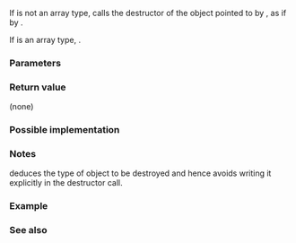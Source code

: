 {{cpp/title|destroy_at}}
{{cpp/memory/navbar}}
{{dcl begin}}
{{dcl header|memory}}
{{dcl rev multi
|since1=c++17|dcl1=  
template&lt; class T &gt;
void destroy_at( T* p );
|since2=c++20|dcl2=  
template&lt; class T &gt;
constexpr void destroy_at( T* p );
}}
{{dcl end}}

If {{tt|T}} is not an array type, calls the destructor of the object pointed to by {{c|p}}, as if by {{c|p-&gt;~T()}}. 

If {{tt|T}} is an array type, {{rev inl|until=c++20|the program is ill-formed}}{{rev inl|since=c++20|recursively destroys elements of {{c|*p}} in order, as if by calling {{c|std::destroy(std::begin(*p), std::end(*p))}}}}.

===Parameters===
{{par begin}}
{{par|p|a pointer to the object to be destroyed}}
{{par end}}

===Return value===
(none)

===Possible implementation===
{{eq fun|1=
template&lt;class T&gt;
constexpr void destroy_at(T* p) 
{
    if constexpr (std::is_array_v&lt;T&gt;)
        for (auto &amp;elem : *p)
            (destroy_at)(std::addressof(elem));
    else
        p-&gt;~T(); 
}
// C++17 version:
// template&lt;class T&gt; void destroy_at(T* p) { p-&gt;~T(); }
}}

===Notes===
{{tt|destroy_at}} deduces the type of object to be destroyed and hence avoids writing it explicitly in the destructor call.

{{rrev|since=c++20|
When {{tt|destroy_at}} is called in the evaluation of some [[cpp/language/constant expression|constant expression]] {{c|e}}, the argument {{c|p}} must point to an object whose lifetime began within the evaluation of {{c|e}}.
}}

===Example===
{{cpp/memory/destroy example|destroy_at}}

===See also===
{{dsc begin}}
{{dsc inc|cpp/memory/dsc destroy}}
{{dsc inc|cpp/memory/dsc destroy_n}}
{{dsc inc|cpp/memory/dsc construct_at}}
{{dsc inc|cpp/memory/ranges/dsc destroy_at}}
{{dsc end}}

{{langlinks|de|es|ja|ru|zh}}